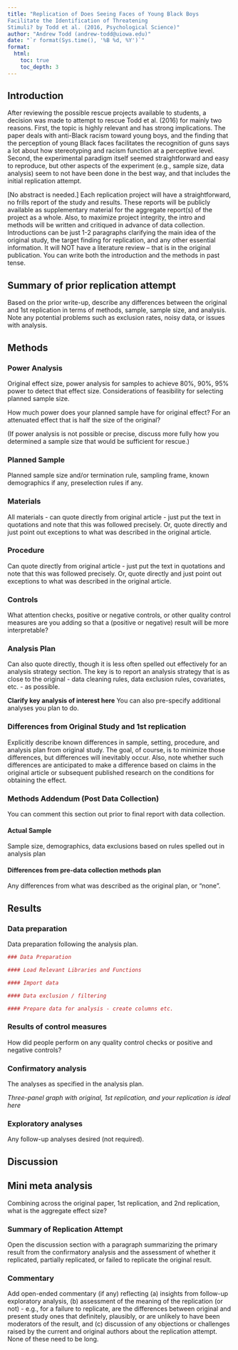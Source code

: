 ```yaml
---
title: "Replication of Does Seeing Faces of Young Black Boys 
Facilitate the Identification of Threatening 
Stimuli? by Todd et al. (2016, Psychological Science)"
author: "Andrew Todd (andrew-todd@uiowa.edu)"
date: "`r format(Sys.time(), '%B %d, %Y')`"
format:
  html:
    toc: true
    toc_depth: 3
---
```


<!-- Replication reports should all use this template to standardize reporting across projects.  These reports will be public supplementary materials that accompany the summary report(s) of the aggregate results. -->

## Introduction

After reviewing the possible rescue projects available to students, a decision was made to attempt to rescue Todd et al. (2016) for mainly two reasons. First, the topic is highly relevant and has strong implications. The paper deals with anti-Black racism toward young boys, and the finding that the perception of young Black faces facilitates the recognition of guns says a lot about how stereotyping and racism function at a perceptive level. Second, the experimental paradigm itself seemed straightforward and easy to reproduce, but other aspects of the experiment (e.g., sample size, data analysis) seem to not have been done in the best way, and that includes the initial replication attempt. 

[No abstract is needed.]  Each replication project will have a straightforward, no frills report of the study and results.  These reports will be publicly available as supplementary material for the aggregate report(s) of the project as a whole.  Also, to maximize project integrity, the intro and methods will be written and critiqued in advance of data collection.  Introductions can be just 1-2 paragraphs clarifying the main idea of the original study, the target finding for replication, and any other essential information.  It will NOT have a literature review -- that is in the original publication. You can write both the introduction and the methods in past tense.  


## Summary of prior replication attempt

Based on the prior write-up, describe any differences between the original and 1st replication in terms of methods, sample, sample size, and analysis. Note any potential problems such as exclusion rates, noisy data, or issues with analysis. 

## Methods

### Power Analysis

Original effect size, power analysis for samples to achieve 80%, 90%, 95% power to detect that effect size.  Considerations of feasibility for selecting planned sample size.

How much power does your planned sample have for original effect? For an attenuated effect that is half the size of the original? 

(If power analysis is not possible or precise, discuss more fully how you determined a sample size that would be sufficient for rescue.)

### Planned Sample

Planned sample size and/or termination rule, sampling frame, known demographics if any, preselection rules if any.

### Materials

All materials - can quote directly from original article - just put the text in quotations and note that this was followed precisely.  Or, quote directly and just point out exceptions to what was described in the original article.

### Procedure	

Can quote directly from original article - just put the text in quotations and note that this was followed precisely.  Or, quote directly and just point out exceptions to what was described in the original article.

### Controls

What attention checks, positive or negative controls, or other quality control measures are you adding so that a (positive or negative) result will be more interpretable?


### Analysis Plan

Can also quote directly, though it is less often spelled out effectively for an analysis strategy section.  The key is to report an analysis strategy that is as close to the original - data cleaning rules, data exclusion rules, covariates, etc. - as possible.  

**Clarify key analysis of interest here**  You can also pre-specify additional analyses you plan to do.

### Differences from Original Study and 1st replication

Explicitly describe known differences in sample, setting, procedure, and analysis plan from original study.  The goal, of course, is to minimize those differences, but differences will inevitably occur.  Also, note whether such differences are anticipated to make a difference based on claims in the original article or subsequent published research on the conditions for obtaining the effect.

### Methods Addendum (Post Data Collection)

You can comment this section out prior to final report with data collection.

#### Actual Sample
  Sample size, demographics, data exclusions based on rules spelled out in analysis plan

#### Differences from pre-data collection methods plan
  Any differences from what was described as the original plan, or “none”.


## Results


### Data preparation

Data preparation following the analysis plan.
	
```r
### Data Preparation

#### Load Relevant Libraries and Functions

#### Import data

#### Data exclusion / filtering

#### Prepare data for analysis - create columns etc.
```

### Results of control measures

How did people perform on any quality control checks or positive and negative controls? 

### Confirmatory analysis

The analyses as specified in the analysis plan.  

*Three-panel graph with original, 1st replication, and your replication is ideal here*

### Exploratory analyses

Any follow-up analyses desired (not required).  

## Discussion

## Mini meta analysis
Combining across the original paper, 1st replication, and 2nd replication, what is the aggregate effect size? 

### Summary of Replication Attempt

Open the discussion section with a paragraph summarizing the primary result from the confirmatory analysis and the assessment of whether it replicated, partially replicated, or failed to replicate the original result.  

### Commentary

Add open-ended commentary (if any) reflecting (a) insights from follow-up exploratory analysis, (b) assessment of the meaning of the replication (or not) - e.g., for a failure to replicate, are the differences between original and present study ones that definitely, plausibly, or are unlikely to have been moderators of the result, and (c) discussion of any objections or challenges raised by the current and original authors about the replication attempt.  None of these need to be long.
